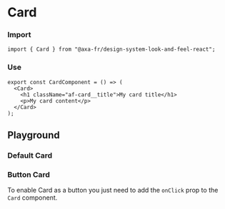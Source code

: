 
<Meta of={CardStories} name="Card" />

# Card

### Import

```tsx
import { Card } from "@axa-fr/design-system-look-and-feel-react";
```

### Use

```tsx
export const CardComponent = () => (
  <Card>
    <h1 className="af-card__title">My card title</h1>
    <p>My card content</p>
  </Card>
);
```

## Playground

### Default Card

<Canvas of={CardStories.Default} />

<Controls of={CardStories.Default} />

### Button Card

To enable Card as a button you just need to add the `onClick` prop to the `Card` component.

<Canvas of={CardStories.ButtonCard} />

<Controls of={CardStories.ButtonCard} />